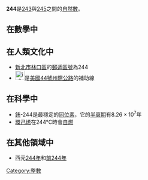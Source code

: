{{Unreferenced|time=2020-12-02T17:13:17+00:00}}
{{noteTA|G1=Math}}
{{整数
| 质因数分解 =<math>2^2 \times 61</math> 
| 罗马数字 = CCXLIV
}}
'''244'''是[[243|243]]與[[245|245]]之間的[[自然數|自然數]]。

== 在數學中 ==
{{數字性質|use math=yes}}

== 在人類文化中 ==
*[[新北市|新北市]][[林口區|林口區]]的[[郵遞區號|郵遞區號]]為244
*[[File:i-244.svg|25px]]是[[美國|美國]][[44號州際公路|44號州際公路]]的補助線

== 在科學中 ==
*[[鈽|鈽]]-244是最穩定的[[同位素|同位素]]，它的[[半衰期|半衰期]]有<math>8.26 \times 10^7</math>年
*[[環己烯|環己烯]]在244°C時會[[自燃|自燃]]

== 在其他領域中 ==
*西元[[244年|244年]]和[[前244年|前244年]]

[[Category:整數|Category:整數]]